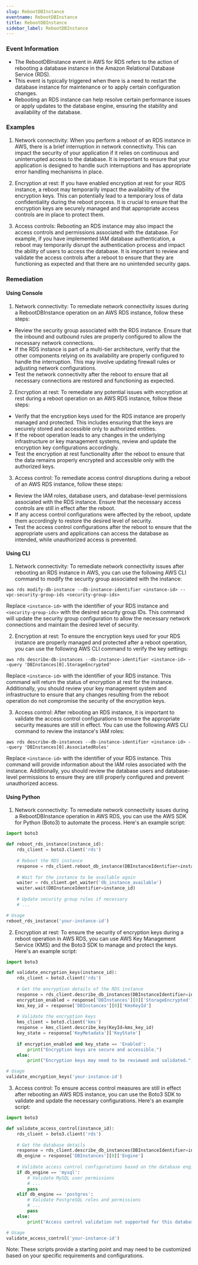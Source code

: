```yaml
--- 
slug: RebootDBInstance
eventname: RebootDBInstance
title: RebootDBInstance
sidebar_label: RebootDBInstance
---
```

                       
### Event Information

- The RebootDBInstance event in AWS for RDS refers to the action of rebooting a database instance in the Amazon Relational Database Service (RDS).
- This event is typically triggered when there is a need to restart the database instance for maintenance or to apply certain configuration changes.
- Rebooting an RDS instance can help resolve certain performance issues or apply updates to the database engine, ensuring the stability and availability of the database.


### Examples

1. Network connectivity: When you perform a reboot of an RDS instance in AWS, there is a brief interruption in network connectivity. This can impact the security of your application if it relies on continuous and uninterrupted access to the database. It is important to ensure that your application is designed to handle such interruptions and has appropriate error handling mechanisms in place.

2. Encryption at rest: If you have enabled encryption at rest for your RDS instance, a reboot may temporarily impact the availability of the encryption keys. This can potentially lead to a temporary loss of data confidentiality during the reboot process. It is crucial to ensure that the encryption keys are securely managed and that appropriate access controls are in place to protect them.

3. Access controls: Rebooting an RDS instance may also impact the access controls and permissions associated with the database. For example, if you have implemented IAM database authentication, a reboot may temporarily disrupt the authentication process and impact the ability of users to access the database. It is important to review and validate the access controls after a reboot to ensure that they are functioning as expected and that there are no unintended security gaps.

### Remediation

#### Using Console

1. Network connectivity: To remediate network connectivity issues during a RebootDBInstance operation on an AWS RDS instance, follow these steps:

- Review the security group associated with the RDS instance. Ensure that the inbound and outbound rules are properly configured to allow the necessary network connections.
- If the RDS instance is part of a multi-tier architecture, verify that the other components relying on its availability are properly configured to handle the interruption. This may involve updating firewall rules or adjusting network configurations.
- Test the network connectivity after the reboot to ensure that all necessary connections are restored and functioning as expected.

2. Encryption at rest: To remediate any potential issues with encryption at rest during a reboot operation on an AWS RDS instance, follow these steps:

- Verify that the encryption keys used for the RDS instance are properly managed and protected. This includes ensuring that the keys are securely stored and accessible only to authorized entities.
- If the reboot operation leads to any changes in the underlying infrastructure or key management systems, review and update the encryption key configurations accordingly.
- Test the encryption at rest functionality after the reboot to ensure that the data remains properly encrypted and accessible only with the authorized keys.

3. Access control: To remediate access control disruptions during a reboot of an AWS RDS instance, follow these steps:

- Review the IAM roles, database users, and database-level permissions associated with the RDS instance. Ensure that the necessary access controls are still in effect after the reboot.
- If any access control configurations were affected by the reboot, update them accordingly to restore the desired level of security.
- Test the access control configurations after the reboot to ensure that the appropriate users and applications can access the database as intended, while unauthorized access is prevented.

#### Using CLI

1. Network connectivity: To remediate network connectivity issues after rebooting an RDS instance in AWS, you can use the following AWS CLI command to modify the security group associated with the instance:

```
aws rds modify-db-instance --db-instance-identifier <instance-id> --vpc-security-group-ids <security-group-ids>
```

Replace `<instance-id>` with the identifier of your RDS instance and `<security-group-ids>` with the desired security group IDs. This command will update the security group configuration to allow the necessary network connections and maintain the desired level of security.

2. Encryption at rest: To ensure the encryption keys used for your RDS instance are properly managed and protected after a reboot operation, you can use the following AWS CLI command to verify the key settings:

```
aws rds describe-db-instances --db-instance-identifier <instance-id> --query 'DBInstances[0].StorageEncrypted'
```

Replace `<instance-id>` with the identifier of your RDS instance. This command will return the status of encryption at rest for the instance. Additionally, you should review your key management system and infrastructure to ensure that any changes resulting from the reboot operation do not compromise the security of the encryption keys.

3. Access control: After rebooting an RDS instance, it is important to validate the access control configurations to ensure the appropriate security measures are still in effect. You can use the following AWS CLI command to review the instance's IAM roles:

```
aws rds describe-db-instances --db-instance-identifier <instance-id> --query 'DBInstances[0].AssociatedRoles'
```

Replace `<instance-id>` with the identifier of your RDS instance. This command will provide information about the IAM roles associated with the instance. Additionally, you should review the database users and database-level permissions to ensure they are still properly configured and prevent unauthorized access.

#### Using Python

1. Network connectivity: To remediate network connectivity issues during a RebootDBInstance operation in AWS RDS, you can use the AWS SDK for Python (Boto3) to automate the process. Here's an example script:

```python
import boto3

def reboot_rds_instance(instance_id):
    rds_client = boto3.client('rds')
    
    # Reboot the RDS instance
    response = rds_client.reboot_db_instance(DBInstanceIdentifier=instance_id)
    
    # Wait for the instance to be available again
    waiter = rds_client.get_waiter('db_instance_available')
    waiter.wait(DBInstanceIdentifier=instance_id)
    
    # Update security group rules if necessary
    # ...

# Usage
reboot_rds_instance('your-instance-id')
```

2. Encryption at rest: To ensure the security of encryption keys during a reboot operation in AWS RDS, you can use AWS Key Management Service (KMS) and the Boto3 SDK to manage and protect the keys. Here's an example script:

```python
import boto3

def validate_encryption_keys(instance_id):
    rds_client = boto3.client('rds')
    
    # Get the encryption details of the RDS instance
    response = rds_client.describe_db_instances(DBInstanceIdentifier=instance_id)
    encryption_enabled = response['DBInstances'][0]['StorageEncrypted']
    kms_key_id = response['DBInstances'][0]['KmsKeyId']
    
    # Validate the encryption keys
    kms_client = boto3.client('kms')
    response = kms_client.describe_key(KeyId=kms_key_id)
    key_state = response['KeyMetadata']['KeyState']
    
    if encryption_enabled and key_state == 'Enabled':
        print("Encryption keys are secure and accessible.")
    else:
        print("Encryption keys may need to be reviewed and validated.")

# Usage
validate_encryption_keys('your-instance-id')
```

3. Access control: To ensure access control measures are still in effect after rebooting an AWS RDS instance, you can use the Boto3 SDK to validate and update the necessary configurations. Here's an example script:

```python
import boto3

def validate_access_control(instance_id):
    rds_client = boto3.client('rds')
    
    # Get the database details
    response = rds_client.describe_db_instances(DBInstanceIdentifier=instance_id)
    db_engine = response['DBInstances'][0]['Engine']
    
    # Validate access control configurations based on the database engine
    if db_engine == 'mysql':
        # Validate MySQL user permissions
        # ...
        pass
    elif db_engine == 'postgres':
        # Validate PostgreSQL roles and permissions
        # ...
        pass
    else:
        print("Access control validation not supported for this database engine.")

# Usage
validate_access_control('your-instance-id')
```

Note: These scripts provide a starting point and may need to be customized based on your specific requirements and configurations.


 